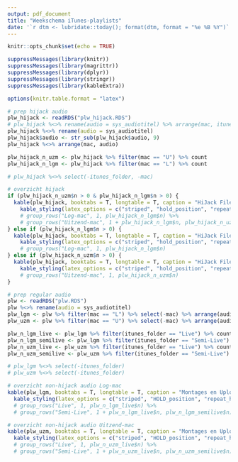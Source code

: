 ```yaml
---
output: pdf_document
title: "Weekschema iTunes-playlists"
date: '`r dtm <- lubridate::today(); format(dtm, format = "%e %B %Y")`'
---
```


```r
knitr::opts_chunk$set(echo = TRUE)
```

```r
suppressMessages(library(knitr))
suppressMessages(library(magrittr))
suppressMessages(library(dplyr))
suppressMessages(library(stringr))
suppressMessages(library(kableExtra))

options(knitr.table.format = "latex")

# prep hijack audio
plw_hijack <- readRDS("plw_hijack.RDS") 
# plw_hijack %<>% rename(audio = sys_audiotitel) %>% arrange(mac, itunes_playlist)
plw_hijack %<>% rename(audio = sys_audiotitel) 
plw_hijack$audio <- str_sub(plw_hijack$audio, 9)
plw_hijack %<>% arrange(mac, audio)

plw_hijack_n_uzm <- plw_hijack %>% filter(mac == "U") %>% count
plw_hijack_n_lgm <- plw_hijack %>% filter(mac == "L") %>% count

# plw_hijack %<>% select(-itunes_folder, -mac) 

# overzicht hijack
if (plw_hijack_n_uzm$n > 0 & plw_hijack_n_lgm$n > 0) {
  kable(plw_hijack, booktabs = T, longtable = T, caption = "HiJack Files") %>%
    kable_styling(latex_options = c("striped", "hold_position", "repeat_header"), font_size = 8, position = "left") #%>% 
    # group_rows("Log-mac", 1, plw_hijack_n_lgm$n) %>% 
    # group_rows("Uitzend-mac", 1 + plw_hijack_n_lgm$n, plw_hijack_n_uzm$n)
} else if (plw_hijack_n_lgm$n > 0) {
  kable(plw_hijack, booktabs = T, longtable = T, caption = "HiJack Files") %>%
    kable_styling(latex_options = c("striped", "hold_position", "repeat_header"), font_size = 8, position = "left") #%>% 
    # group_rows("Log-mac", 1, plw_hijack_n_lgm$n)
} else if (plw_hijack_n_uzm$n > 0) {
  kable(plw_hijack, booktabs = T, longtable = T, caption = "HiJack Files") %>%
    kable_styling(latex_options = c("striped", "hold_position", "repeat_header"), font_size = 8, position = "left") #%>% 
    # group_rows("Uitzend-mac", 1, plw_hijack_n_uzm$n)
}

# prep regular audio
plw <- readRDS("plw.RDS")
plw %<>% rename(audio = sys_audiotitel)
plw_lgm <- plw %>% filter(mac == "L") %>% select(-mac) %>% arrange(audio)
plw_uzm <- plw %>% filter(mac == "U") %>% select(-mac) %>% arrange(audio)

plw_n_lgm_live <- plw_lgm %>% filter(itunes_folder == "Live") %>% count
plw_n_lgm_semilive <- plw_lgm %>% filter(itunes_folder == "Semi-Live") %>% count
plw_n_uzm_live <- plw_uzm %>% filter(itunes_folder == "Live") %>% count
plw_n_uzm_semilive <- plw_uzm %>% filter(itunes_folder == "Semi-Live") %>% count

# plw_lgm %<>% select(-itunes_folder)
# plw_uzm %<>% select(-itunes_folder)

# overzicht non-hijack audio Log-mac
kable(plw_lgm, booktabs = T, longtable = T, caption = "Montages en Uploads voor LOG-mac") %>%
  kable_styling(latex_options = c("striped", "HOLD_position", "repeat_header"), full_width = F, font_size = 8, position = "left") 
  # group_rows("Live", 1, plw_n_lgm_live$n) %>% 
  # group_rows("Semi-Live", 1 + plw_n_lgm_live$n, plw_n_lgm_semilive$n)

# overzicht non-hijack audio Uitzend-mac
kable(plw_uzm, booktabs = T, longtable = T, caption = "Montages en Uploads voor UITZEND-mac") %>%
  kable_styling(latex_options = c("striped", "HOLD_position", "repeat_header"), full_width = F, font_size = 8, position = "left") 
  # group_rows("Live", 1, plw_n_uzm_live$n) %>% 
  # group_rows("Semi-Live", 1 + plw_n_uzm_live$n, plw_n_uzm_semilive$n)

```
